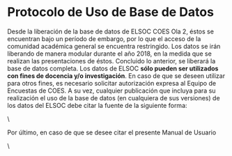# Protocolo de Uso de Base de Datos
Desde la liberación de la base de datos de ELSOC COES Ola 2, éstos se encuentran bajo un período de embargo, por lo que el acceso de la comunidad académica general se encuentra restringido. Los datos se irán liberando de manera modular durante el año 2018, en la medida que se realizan las presentaciones de éstos. Concluido lo anterior, se liberará la base de datos completa. Los datos de ELSOC **sólo pueden ser utilizados con fines de docencia y/o investigación**. En caso de que se deseen utilizar para otros fines, es necesario solicitar autorización expresa al Equipo de Encuestas de COES. A su vez, cualquier publicación que incluya para su realización el uso de la base de datos (en cualquiera de sus versiones) de los datos del ELSOC debe citar la fuente de la siguiente forma:

\noindent \fbox{
	\parbox{\textwidth}{
		Centro de Estudios de Conflicto y Cohesión Social (2018). Estudio Longitudinal  Social de Chile, Primera Ola (ELSOC\_W02\_v2.00) . [Archivo de datos]. Santiago, Chile: Centro de Estudios de Conflicto y Cohesión Social (COES). \url{www.coes.cl}}
}\\

Por último, en caso de que se desee citar el presente Manual de Usuario 

\noindent \fbox{
	\parbox{\textwidth}{
		Centro de Estudios de Conflicto y Cohesión Social (2018). Manual de Usuario de Estudio Longitudinal  Social de Chile, Segunda Ola (2017). Corte Transversal. Versión 2.0. Santiago, Chile: Centro de Estudios de Conflicto y Cohesión Social (COES).}
}\\


